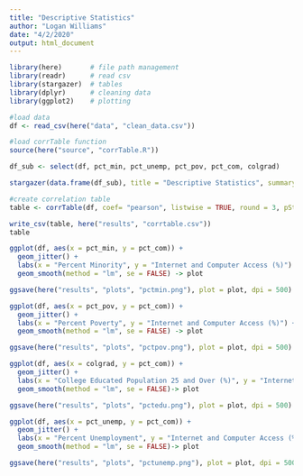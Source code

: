 ```yaml
---
title: "Descriptive Statistics"
author: "Logan Williams"
date: "4/2/2020"
output: html_document
---
```


```r
library(here)       # file path management
library(readr)      # read csv
library(stargazer)  # tables
library(dplyr)      # cleaning data
library(ggplot2)    # plotting
```



```r
#load data
df <- read_csv(here("data", "clean_data.csv"))

#load corrTable function
source(here("source", "corrTable.R"))
```


```r
df_sub <- select(df, pct_min, pct_unemp, pct_pov, pct_com, colgrad)

stargazer(data.frame(df_sub), title = "Descriptive Statistics", summary = TRUE, omit.summary.stat = c("p25", "p75"), type = "html", out = here("results", "descriptive_stats.html"))
```

```r
#create correlation table
table <- corrTable(df, coef= "pearson", listwise = TRUE, round = 3, pStar = T, `pct_com`, `pct_min`, `pct_unemp`, `pct_pov`, `colgrad`)

write_csv(table, here("results", "corrtable.csv"))
table
```


```r
ggplot(df, aes(x = pct_min, y = pct_com)) + 
  geom_jitter() +
  labs(x = "Percent Minority", y = "Internet and Computer Access (%)") + 
  geom_smooth(method = "lm", se = FALSE) -> plot

ggsave(here("results", "plots", "pctmin.png"), plot = plot, dpi = 500)
```

```r
ggplot(df, aes(x = pct_pov, y = pct_com)) + 
  geom_jitter() +
  labs(x = "Percent Poverty", y = "Internet and Computer Access (%)") + 
  geom_smooth(method = "lm", se = FALSE) -> plot

ggsave(here("results", "plots", "pctpov.png"), plot = plot, dpi = 500)
```


```r
ggplot(df, aes(x = colgrad, y = pct_com)) + 
  geom_jitter() +
  labs(x = "College Educated Population 25 and Over (%)", y = "Internet and Computer Access (%)") + 
  geom_smooth(method = "lm", se = FALSE)-> plot

ggsave(here("results", "plots", "pctedu.png"), plot = plot, dpi = 500)
```

```r
ggplot(df, aes(x = pct_unemp, y = pct_com)) + 
  geom_jitter() +
  labs(x = "Percent Unemployment", y = "Internet and Computer Access (%)") + 
  geom_smooth(method = "lm", se = FALSE)-> plot

ggsave(here("results", "plots", "pctunemp.png"), plot = plot, dpi = 500)
```